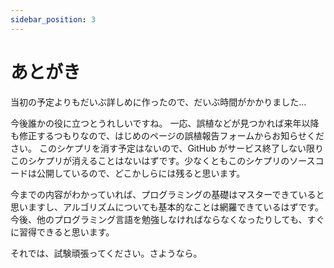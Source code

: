 ```yaml
---
sidebar_position: 3
---
```


# あとがき

当初の予定よりもだいぶ詳しめに作ったので、だいぶ時間がかかりました…

今後誰かの役に立つとうれしいですね。
一応、誤植などが見つかれば来年以降も修正するつもりなので、はじめのページの誤植報告フォームからお知らせください。
このシケプリを消す予定はないので、GitHub がサービス終了しない限りこのシケプリが消えることはないはずです。少なくともこのシケプリのソースコードは公開しているので、どこかしらには残ると思います。

今までの内容がわかっていれば、プログラミングの基礎はマスターできていると思いますし、アルゴリズムについても基本的なことは網羅できているはずです。今後、他のプログラミング言語を勉強しなければならなくなったりしても、すぐに習得できると思います。

それでは、試験頑張ってください。さようなら。
